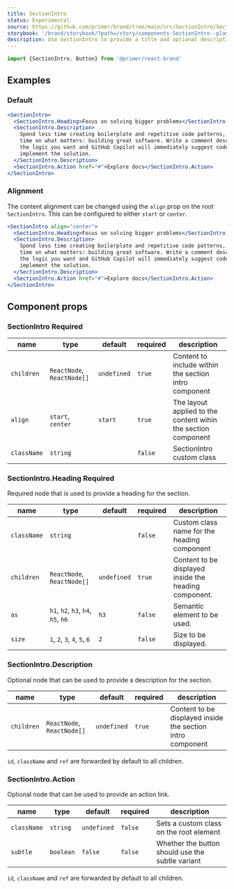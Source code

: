 ```yaml
---
title: SectionIntro
status: Experimental
source: https://github.com/primer/brand/tree/main/src/SectionIntro/SectionIntro.tsx
storybook: '/brand/storybook/?path=/story/components-SectionIntro--playground'
description: Use SectionIntro to provide a title and optional description paragraph and action to a new section in the page.
---
```



```js
import {SectionIntro, Button} from '@primer/react-brand'
```

## Examples

### Default

```jsx live
<SectionIntro>
  <SectionIntro.Heading>Focus on solving bigger problems</SectionIntro.Heading>
  <SectionIntro.Description>
    Spend less time creating boilerplate and repetitive code patterns, and more
    time on what matters: building great software. Write a comment describing
    the logic you want and GitHub Copilot will immediately suggest code to
    implement the solution.
  </SectionIntro.Description>
  <SectionIntro.Action href="#">Explore docs</SectionIntro.Action>
</SectionIntro>
```

### Alignment

The content alignment can be changed using the `align` prop on the root `SectionIntro`. This can be configured to either `start` or `center`.

```jsx live
<SectionIntro align="center">
  <SectionIntro.Heading>Focus on solving bigger problems</SectionIntro.Heading>
  <SectionIntro.Description>
    Spend less time creating boilerplate and repetitive code patterns, and more
    time on what matters: building great software. Write a comment describing
    the logic you want and GitHub Copilot will immediately suggest code to
    implement the solution.
  </SectionIntro.Description>
  <SectionIntro.Action href="#">Explore docs</SectionIntro.Action>
</SectionIntro>
```

## Component props

### SectionIntro <Label>Required</Label>

| name        | type                       | default     | required | description                                                   |
| ----------- | -------------------------- | ----------- | -------- | ------------------------------------------------------------- |
| `children`  | `ReactNode`, `ReactNode[]` | `undefined` | `true`   | Content to include within the section intro component         |
| `align`     | `start`, `center`          | `start`     | `true`   | The layout applied to the content wihin the section component |
| `className` | `string`                   |             | `false`  | SectionIntro custom class                                     |

### SectionIntro.Heading <Label>Required</Label>

Required node that is used to provide a heading for the section.

| name        | type                               | default     | required | description                                           |
| ----------- | ---------------------------------- | ----------- | -------- | ----------------------------------------------------- |
| `className` | `string`                           |             | `false`  | Custom class name for the heading component           |
| `children`  | `ReactNode`, `ReactNode[]`         | `undefined` | `true`   | Content to be displayed inside the heading component. |
| `as`        | `h1`, `h2`, `h3`, `h4`, `h5`, `h6` | `h3`        | `false`  | Semantic element to be used.                          |
| `size`      | `1`, `2`, `3`, `4`, `5`, `6`       | `2`         | `false`  | Size to be displayed.                                 |

### SectionIntro.Description

Optional node that can be used to provide a description for the section.

| name       | type                       | default     | required | description                                                |
| ---------- | -------------------------- | ----------- | -------- | ---------------------------------------------------------- |
| `children` | `ReactNode`, `ReactNode[]` | `undefined` | `true`   | Content to be displayed inside the section intro component |

`id`, `className` and `ref` are forwarded by default to all children.

### SectionIntro.Action

Optional node that can be used to provide an action link.

| name        | type      | default     | required | description                                      |
| ----------- | --------- | ----------- | -------- | ------------------------------------------------ |
| `className` | `string`  | `undefined` | `false`  | Sets a custom class on the root element          |
| `subtle`    | `boolean` | `false`     | `false`  | Whether the button should use the subtle variant |

`id`, `className` and `ref` are forwarded by default to all children.
